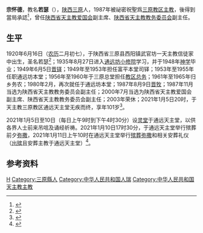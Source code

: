 {{Infobox Christian leader
| type             = [[主教|主教]]
| honorific-prefix = [[三原教区|三原教区]]
| name             = 宗怀德
| honorific-suffix = [[主教|主教]]
| title            = 
| image            = 
| image_size       = 
| alt              = 
| caption          = 
| native_name      = 
| native_name_lang = 
| church           = [[天主教會|天主教會]]
| archdiocese      = [[天主教西安总教区|西安]]
| province         = [[西安教省|西安]]
| metropolis       = 
| diocese          = [[三原教区|三原]]
| see              = 
| elected          = <!-- or | appointed = -->
| term             = <!-- or term_start / term_end -->
| quashed          = 
| predecessor      = 
| successor        = 
| opposed          = 
| other_post       = 
<!---------- Orders ---------->
| ordination       = 1949年6月5日
| ordained_by      = 
| consecration     = 1987年8月9日
| consecrated_by   = 
| cardinal         = 
| created_cardinal_by =
| rank             = 
<!---------- Personal details ---------->
| birth_name       = 
| birth_date       = {{Birth date|1920|6|16}}
| birth_place      = {{ROC-1912}}[[陕西省|陕西省]][[关中道|关中道]][[三原县|三原县]][[西阳镇_(三原县)|西阳镇]]武官坊
| death_date       = {{Death date and age|2021|1|5|1920|6|16}}
| death_place      = {{CHN}}[[陕西省|陕西省]][[西安市|西安市]][[高陵区|高陵区]]通远天主堂
| buried           = {{CHN}}[[陕西省|陕西省]][[西安市|西安市]][[高陵区|高陵区]]通远天主堂
| resting_place_coordinates = 
| nationality      = {{PRC}}
| religion         = 
| residence        = 
| parents          = 
| spouse           = <!-- or | partner = -->
| children         = 
| occupation       = 
| profession       = <!-- or | previous_post = -->
| education        =
| alma_mater       = 通远坊小修院
| motto            = 
| signature        = 
| signature_alt    = 
| coat_of_arms     = 
| coat_of_arms_alt = 
<!---------- Sainthood ---------->
| feast_day        = 
| venerated        = 
| saint_title      = 
| beatified_date   = 
| beatified_place  = 
| beatified_by     = 
| canonized_date   = 
| canonized_place  = 
| canonized_by     = 
| attributes       = 
| patronage        = 
| shrine           = 
| suppressed_date  = 
<!---------- Other ---------->
| module           = 
| other            = 
}}
'''宗怀德'''，教名'''若瑟'''（{{bd|1920年||2021年|catIdx=Zong}}），[[陕西|陕西]][[三原县|三原]]人，1987年被祕密祝聖爲[[三原教区|三原教区]][[主教|主教]]，後得到當局承認<ref>{{Cite news |url=http://www.fides.org/zh/news/69648 |title=献身祈祷和爱德服务的百岁主教宗怀德安息主怀 |last=Fides |first=Agenzia |publisher=Agenzia Fides |date=2021-02-23 |accessdate=2022-04-27 |archive-date=2021-06-28 |archive-url=https://web.archive.org/web/20210628002905/http://www.fides.org/zh/news/69648 }}</ref>，曾任[[陕西省天主教爱国会|陕西省天主教爱国会]]副主席、[[陕西省天主教教务委员会|陕西省天主教教务委员会]]副主任。

== 生平 ==
1920年6月16日（[[农历|农历]]二月初七），于陕西省三原县西阳镇武官坊一天主教信徒家中出生，圣名若瑟<ref>{{cite journal |url= http://www.cqvip.com/QK/71135X/201107/37739483.html |author1=渠小玲 |title=《陕西三原教区宗怀德主教本名主保若瑟瞻礼暨九十华诞》 |journal=《中国天主教》 |date=2011 |issue=02 |page=004}}</ref>；1935年8月27日进入[[通远坊小修院|通远坊小修院]]学习，并于1948年[[神学|神学]]毕业；1949年6月5日[[晋铎|晋铎]]；1949年至1953年担任富平本堂司铎；1953年至1955年任职通远坊本堂；1956年至1960年于三原总堂担任[[教区总务|教区总务]]；1961年至1965年归乡务农；1980年2月，再次就任于通远坊本堂；1987年8月9日[[晋牧|晋牧]]；1987年11月当选为陕西省天主教教务委员会副主任；2000年7月当选为陕西省天主教爱国会副主席、陕西省天主教教务委员会副主任；2003年荣休；2021年1月5日20时，于天主教三原教区通远天主堂无疾而终，享年101岁<ref>{{cite web |author1=陕西省天主教爱国会 |author2=陕西省天主教教务委员会 |title=三原教区宗怀德主教安息主怀 |url=http://www.chinacatholic.cn/html/report/21010149-1.htm |website=中国天主教网 |accessdate=2021-01-06 |archive-date=2021-01-22 |archive-url=https://web.archive.org/web/20210122004344/http://www.chinacatholic.cn/html/report/21010149-1.htm }}</ref>。

2021年1月5日至10日（每日上午9时到下午4时30分）设[[灵堂|灵堂]]于通远天主堂，以供各界人士前来吊唁及诵经祈祷。2021年1月10日17时30分，于通远天主堂举行殡葬前夕[[弥撒|弥撒]]，2021年1月11日上午10时在通远天主堂举行[[殡葬弥撒|殡葬弥撒]]和相关安葬礼仪（[[出殡|出殡]]且安葬主教于通远天主堂）<ref>{{cite web |author1=陕西天主教宗怀德主教治丧委员会 |title=陕西：三原教区宗怀德主教安息主怀 |url=https://www.xinde.org/show/50175 |website=信德网 |accessdate=2021-01-06 |archive-date=2021-01-20 |archive-url=https://web.archive.org/web/20210120002503/https://www.xinde.org/show/50175 }}</ref>。

== 参考资料 ==
{{Reflist}}
{{DEFAULTSORT:Zong宗}}
[[Category:宗姓|H]]
[[Category:三原縣人|Category:三原縣人]]
[[Category:中华人民共和国人瑞|Category:中华人民共和国人瑞]]
[[Category:中华人民共和国天主教主教|Category:中华人民共和国天主教主教]]